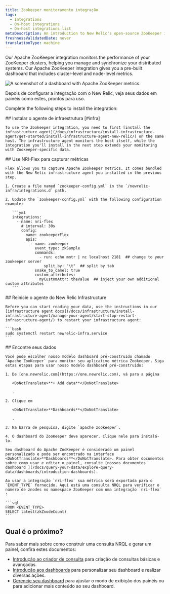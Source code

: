 ```yaml
---
title: Zookeeper monitoramento integração
tags:
  - Integrations
  - On-host integrations
  - On-host integrations list
metaDescription: An introduction to New Relic's open-source ZooKeeper integration.
freshnessValidatedDate: never
translationType: machine
---
```



Our Apache ZooKeeper integration monitors the performance of your ZooKeeper clusters, helping you manage and synchronize your distributed systems. Our Apache ZooKeeper integration gives you a pre-built dashboard that includes cluster-level and node-level metrics.

<img
  src={infrastructureApacheZooKeeperDashboard}
  title="Apache ZooKeeper dashboard landing page"
  alt="A screenshot of a dashboard with Apache ZooKeeper metrics."
/>

<figcaption>
  Depois de configurar a integração com o New Relic, veja seus dados em painéis como estes, prontos para uso.
</figcaption>

Complete the following steps to install the integration:

<Steps>
  <Step>
    ## Instalar o agente de infraestrutura [#infra]

    To use the Zookeeper integration, you need to first [install the infrastructure agent](/docs/infrastructure/install-infrastructure-agent/get-started/install-infrastructure-agent-new-relic/) on the same host. The infrastructure agent monitors the host itself, while the integration you'll install in the next step extends your monitoring with Zookeeper-specific data.
  </Step>

  <Step>
    ## Use NRI-Flex para capturar métricas

    Flex allows you to capture Apache Zookeeper metrics. It comes bundled with the New Relic infrastructure agent you installed in the previous step.

    1. Create a file named `zookeeper-config.yml` in the `/newrelic-infra/integrations.d` path.

    2. Update the `zookeeper-config.yml` with the following configuration example:

       ```yml
       integrations:
         - name: nri-flex
           # interval: 30s
           config:
             name: zookeeperFlex
             apis:
               - name: zookeeper
                 event_type: zkSample
                 commands:
                   - run: echo mntr | nc localhost 2181  ## change to your zookeeper server
                     split_by: "\t"  ## split by tab
                 snake_to_camel: true
                 custom_attributes:
                   myCustomAttr: theValue  ## inject your own additional custom attributes
       ```
  </Step>

  <Step>
    ## Reinicie o agente do New Relic Infrastructure

    Before you can start reading your data, use the instructions in our [infrastructure agent docs](/docs/infrastructure/install-infrastructure-agent/manage-your-agent/start-stop-restart-infrastructure-agent/) to restart your infrastructure agent:

    ```bash
    sudo systemctl restart newrelic-infra.service
    ```
  </Step>

  <Step>
    ## Encontre seus dados

    Você pode escolher nosso modelo dashboard pré-construído chamado `Apache ZooKeeper` para monitor seu aplicativo métrica Zookeeper. Siga estas etapas para usar nosso modelo dashboard pré-construído:

    1. De [one.newrelic.com](https://one.newrelic.com), vá para a página

       <DoNotTranslate>**+ Add data**</DoNotTranslate>

       .

    2. Clique em

       <DoNotTranslate>**Dashboards**</DoNotTranslate>

       .

    3. Na barra de pesquisa, digite `apache zookeeper`.

    4. O dashboard do ZooKeeper deve aparecer. Clique nele para instalá-lo.

    Seu dashboard do Apache ZooKeeper é considerado um painel personalizado e pode ser encontrado na interface <DoNotTranslate>**Dashboards**</DoNotTranslate>. Para obter documentos sobre como usar e editar o painel, consulte [nossos documentos dashboard ](/docs/query-your-data/explore-query-data/dashboards/introduction-dashboards).

    Ao usar a integração `nri-flex` sua métrica será exportada para o `EVENT_TYPE` fornecido. Aqui está uma consulta NRQL para verificar o número de znodes no namespace ZooKeeper com uma integração `nri-flex` :

    ```sql
    FROM <EVENT_TYPE> 
    SELECT latest(zkZnodeCount)
    ```
  </Step>
</Steps>

## Qual é o próximo?

Para saber mais sobre como construir uma consulta NRQL e gerar um painel, confira estes documentos:

* [Introdução ao criador de consulta](/docs/query-your-data/explore-query-data/query-builder/introduction-query-builder) para criação de consultas básicas e avançadas.
* [Introdução aos dashboards](/docs/query-your-data/explore-query-data/dashboards/introduction-dashboards) para personalizar seu dashboard e realizar diversas ações.
* [Gerencie seu dashboard](/docs/query-your-data/explore-query-data/dashboards/manage-your-dashboard) para ajustar o modo de exibição dos painéis ou para adicionar mais conteúdo ao seu dashboard.